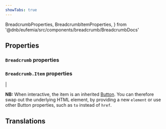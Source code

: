 ```yaml
---
showTabs: true
---
```


  BreadcrumbProperties,
  BreadcrumbItemProperties,
} from '@dnb/eufemia/src/components/breadcrumb/BreadcrumbDocs'

## Properties

### `Breadcrumb` properties

<PropertiesTable props={BreadcrumbProperties} />

### `Breadcrumb.Item` properties

<PropertiesTable props={BreadcrumbItemProperties} />|

**NB:** When interactive, the item is an inherited [Button](/uilib/components/button/). You can therefore swap out the underlying HTML element, by providing a new `element` or use other Button properties, such as `to` instead of `href`.

## Translations

<TranslationsTable localeKey="Breadcrumb" />
